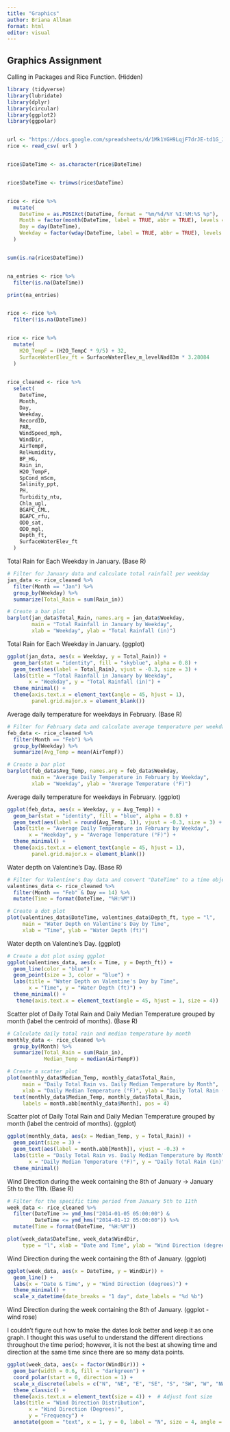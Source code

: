 ```yaml
---
title: "Graphics"
author: Briana Allman
format: html
editor: visual
---
```


## Graphics Assignment

Calling in Packages and Rice Function. (Hidden)

```r
library (tidyverse)
library(lubridate)
library(dplyr)
library(circular)
library(ggplot2)
library(ggpolar)


url <- "https://docs.google.com/spreadsheets/d/1Mk1YGH9LqjF7drJE-td1G_JkdADOU0eMlrP01WFBT8s/pub?gid=0&single=true&output=csv"
rice <- read_csv( url )


rice$DateTime <- as.character(rice$DateTime)


rice$DateTime <- trimws(rice$DateTime)


rice <- rice %>%
  mutate(
    DateTime = as.POSIXct(DateTime, format = "%m/%d/%Y %I:%M:%S %p"),
    Month = factor(month(DateTime, label = TRUE, abbr = TRUE), levels = month.abb),
    Day = day(DateTime),
    Weekday = factor(wday(DateTime, label = TRUE, abbr = TRUE), levels = wday(1:7, label = TRUE, abbr = TRUE))
  )


sum(is.na(rice$DateTime))


na_entries <- rice %>%
  filter(is.na(DateTime))

print(na_entries)


rice <- rice %>%
  filter(!is.na(DateTime))


rice <- rice %>%
  mutate(
    H2O_TempF = (H2O_TempC * 9/5) + 32, 
    SurfaceWaterElev_ft = SurfaceWaterElev_m_levelNad83m * 3.28084
  )
 

rice_cleaned <- rice %>% 
  select(
    DateTime,
    Month,
    Day, 
    Weekday,
    RecordID,
    PAR,
    WindSpeed_mph,
    WindDir,
    AirTempF,
    RelHumidity,
    BP_HG,
    Rain_in,
    H2O_TempF,
    SpCond_mScm,
    Salinity_ppt,
    PH,
    Turbidity_ntu,
    Chla_ugl,
    BGAPC_CML,
    BGAPC_rfu,
    ODO_sat,
    ODO_mgl,
    Depth_ft,
    SurfaceWaterElev_ft
  )

```

Total Rain for Each Weekday in January. (Base R)

```r
# Filter for January data and calculate total rainfall per weekday
jan_data <- rice_cleaned %>%
  filter(Month == "Jan") %>%
  group_by(Weekday) %>%
  summarize(Total_Rain = sum(Rain_in))

# Create a bar plot
barplot(jan_data$Total_Rain, names.arg = jan_data$Weekday,
        main = "Total Rainfall in January by Weekday",
        xlab = "Weekday", ylab = "Total Rainfall (in)")
```

Total Rain for Each Weekday in January. (ggplot)

```r
ggplot(jan_data, aes(x = Weekday, y = Total_Rain)) +
  geom_bar(stat = "identity", fill = "skyblue", alpha = 0.8) +
  geom_text(aes(label = Total_Rain), vjust = -0.3, size = 3) +
  labs(title = "Total Rainfall in January by Weekday",
       x = "Weekday", y = "Total Rainfall (in)") +
  theme_minimal() +
  theme(axis.text.x = element_text(angle = 45, hjust = 1),
        panel.grid.major.x = element_blank())
```

Average daily temperature for weekdays in February. (Base R)

```r
# Filter for February data and calculate average temperature per weekday
feb_data <- rice_cleaned %>%
  filter(Month == "Feb") %>%
  group_by(Weekday) %>%
  summarize(Avg_Temp = mean(AirTempF))

# Create a bar plot
barplot(feb_data$Avg_Temp, names.arg = feb_data$Weekday,
        main = "Average Daily Temperature in February by Weekday",
        xlab = "Weekday", ylab = "Average Temperature (°F)")
```

Average daily temperature for weekdays in February. (ggplot)

```r
ggplot(feb_data, aes(x = Weekday, y = Avg_Temp)) +
  geom_bar(stat = "identity", fill = "blue", alpha = 0.8) +
  geom_text(aes(label = round(Avg_Temp, 1)), vjust = -0.3, size = 3) +
  labs(title = "Average Daily Temperature in February by Weekday",
       x = "Weekday", y = "Average Temperature (°F)") +
  theme_minimal() +
  theme(axis.text.x = element_text(angle = 45, hjust = 1),
        panel.grid.major.x = element_blank())
```

Water depth on Valentine's Day. (Base R)

```r
# Filter for Valentine's Day data and convert "DateTime" to a time object
valentines_data <- rice_cleaned %>%
  filter(Month == "Feb" & Day == 14) %>%
  mutate(Time = format(DateTime, "%H:%M"))

# Create a dot plot
plot(valentines_data$DateTime, valentines_data$Depth_ft, type = "l",
     main = "Water Depth on Valentine's Day by Time",
     xlab = "Time", ylab = "Water Depth (ft)")
```

Water depth on Valentine's Day. (ggplot)

```r
# Create a dot plot using ggplot
ggplot(valentines_data, aes(x = Time, y = Depth_ft)) +
  geom_line(color = "blue") +
  geom_point(size = 3, color = "blue") +
  labs(title = "Water Depth on Valentine's Day by Time",
       x = "Time", y = "Water Depth (ft)") +
  theme_minimal() +
   theme(axis.text.x = element_text(angle = 45, hjust = 1, size = 4))
```

Scatter plot of Daily Total Rain and Daily Median Temperature grouped by month (label the centroid of months). (Base R)

```r
# Calculate daily total rain and median temperature by month
monthly_data <- rice_cleaned %>%
  group_by(Month) %>%
  summarize(Total_Rain = sum(Rain_in),
            Median_Temp = median(AirTempF))

# Create a scatter plot
plot(monthly_data$Median_Temp, monthly_data$Total_Rain,
     main = "Daily Total Rain vs. Daily Median Temperature by Month",
     xlab = "Daily Median Temperature (°F)", ylab = "Daily Total Rain (in)") +
  text(monthly_data$Median_Temp, monthly_data$Total_Rain,
     labels = month.abb[monthly_data$Month], pos = 4)


```

Scatter plot of Daily Total Rain and Daily Median Temperature grouped by month (label the centroid of months). (ggplot)

```r
ggplot(monthly_data, aes(x = Median_Temp, y = Total_Rain)) +
  geom_point(size = 3) +
  geom_text(aes(label = month.abb[Month]), vjust = -0.3) +
  labs(title = "Daily Total Rain vs. Daily Median Temperature by Month",
       x = "Daily Median Temperature (°F)", y = "Daily Total Rain (in)") +
  theme_minimal()
```

Wind Direction during the week containing the 8th of January -\> January 5th to the 11th. (Base R)

```r
# Filter for the specific time period from January 5th to 11th
week_data <- rice_cleaned %>%
  filter(DateTime >= ymd_hms("2014-01-05 05:00:00") &
         DateTime <= ymd_hms("2014-01-12 05:00:00")) %>%
  mutate(Time = format(DateTime, "%H:%M"))

plot(week_data$DateTime, week_data$WindDir,
     type = "l", xlab = "Date and Time", ylab = "Wind Direction (degrees)")

```

Wind Direction during the week containing the 8th of January. (ggplot)

```r
ggplot(week_data, aes(x = DateTime, y = WindDir)) +
  geom_line() +
  labs(x = "Date & Time", y = "Wind Direction (degrees)") +
  theme_minimal() +
  scale_x_datetime(date_breaks = "1 day", date_labels = "%d %b")
```

Wind Direction during the week containing the 8th of January. (ggplot - wind rose)

I couldn't figure out how to make the dates look better and keep it as one graph. I thought this was useful to understand the different directions throughout the time period; however, it is not the best at showing time and direction at the same time since there are so many data points.

```r
ggplot(week_data, aes(x = factor(WindDir))) +
  geom_bar(width = 0.6, fill = "darkgreen") +
  coord_polar(start = 0, direction = 1) +
  scale_x_discrete(labels = c("N", "NE", "E", "SE", "S", "SW", "W", "NW", "N")) +
  theme_classic() +
  theme(axis.text.x = element_text(size = 4)) +  # Adjust font size
  labs(title = "Wind Direction Distribution",
       x = "Wind Direction (Degrees)",
       y = "Frequency") +
  annotate(geom = "text", x = 1, y = 0, label = "N", size = 4, angle = -45)
```
